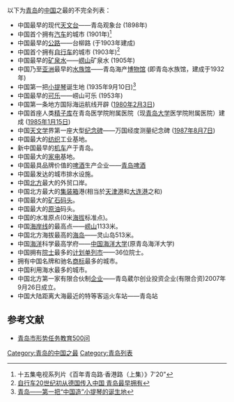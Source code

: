 {{refimprove|time=2009-07-27T11:14:38+00:00}}

{{Expand list}}
以下为[[青岛|青岛]]的[[中国|中国]]之最的不完全列表：
*中国最早的现代[[天文台|天文台]]——青岛观象台 (1898年)
*中国首个拥有[[汽车|汽车]]的城市 (1901年)<ref>十五集电视系列片《百年青岛路·香港路（上集）》7'20"</ref>
*中国最早的[[公路|公路]]——台柳路 (于1903年建成)
*中国首个拥有[[自行车|自行车]]的城市 (1903年)<ref>[http://news.bandao.cn/news_html/200807/20080702/news_20080702_653260.shtml 自行车20世纪初从德国传入中国 青岛最早拥有]</ref>
*中国最早的[[矿泉水|矿泉水]]——[[崂山|崂山]]矿泉水 (1905年)
*中国乃至[[亚洲|亚洲]]最早的[[水族馆|水族馆]]——青岛海产[[博物馆|博物馆]] (即青岛水族馆，建成于1932年)
*中国第一把[[小提琴|小提琴]]诞生地 (1935年9月10日)<ref>[http://www.qdda.gov.cn/frame.jsp?pageName=print&type=JingWei&id=1808158 青岛——第一把“中国造”小提琴的诞生地]</ref>
*中国最早的[[可乐|可乐]]——崂山可乐 (1953年)
*中国第一条地方国际海运航线开辟 ([[1980年|1980年]][[2月3日|2月3日]])
*中国首座人类[[精子库|精子库]]在青岛医学院附属医院（现[[青岛大学|青岛大学]]医学院附属医院）建成 ([[1985年|1985年]][[1月15日|1月15日]])
*中国[[天文学|天文学]]界第一座大型[[纪念碑|纪念碑]]——万国经度测量纪念碑 ([[1987年|1987年]][[8月7日|8月7日]])
*中国最大的[[纺织|纺织]]工业基地。 
*新中国最早的[[机车|机车]]产于青岛。 
*中国最大的[[家电|家电]]基地。 
*中国最具品牌价值的[[啤酒|啤酒]]生产企业——[[青岛啤酒|青岛啤酒]] 
*中国最发达的城市排水设施。 
*中国[[北方|北方]]最大的外贸口岸。 
*中国北方最大的[[集装箱|集装箱]]港(相当於[[天津港|天津港]]和[[大连港|大连港]]之和) 
*中国最大的[[矿石|矿石]][[码头|码头]]。 
*中国最大的[[原油|原油]]码头。 
*中国的水准原点(0米[[海拔|海拔]]标准点)。
*中国[[海岸线|海岸线]]的最高点——[[崂山|崂山]]1133米。 
*中国北方海拔最高的[[海岛|海岛]]——灵山岛513米。 
*中国[[海洋|海洋]]科学最高学府——[[中国海洋大学|中国海洋大学]](原青岛海洋大学)
*中国拥有[[院士|院士]]最多的[[计划单列市|计划单列市]]——36位院士。 
*拥有中国名牌和驰名[[商标|商标]]最多的城市。 
*中国利用海水最多的城市。
*中国北方第一家有限合伙制[[企业|企业]]——青岛葳尔创业投资企业(有限合资)2007年9月26日成立。
*中国大陆距离大海最近的特等客运火车站——青岛站

==参考文献==
*[http://www.qingdaonews.com/qxw/500/500w1.htm 青岛市形势任务教育500问]
<div class="references-small">
<references />
</div>

{{Qingdao-stub}}

[[Category:青岛的中国之最|Category:青岛的中国之最]]
[[Category:青岛列表|Category:青岛列表]]
